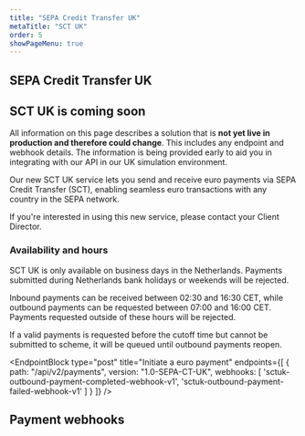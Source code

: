 ```yaml
---
title: "SEPA Credit Transfer UK"
metaTitle: "SCT UK"
order: 5
showPageMenu: true
---
```



## SEPA Credit Transfer UK

<Callout colour="green">
  <h2>SCT UK is coming soon</h2>
  <p>All information on this page describes a solution that is <strong>not yet live in production and therefore could change</strong>. This includes any endpoint and webhook details. The information is being provided early to aid you in integrating with our API in our UK simulation environment.</p>
</Callout>

Our new SCT UK service lets you send and receive euro payments via SEPA Credit Transfer (SCT), enabling seamless euro transactions with any country in the SEPA network.

If you're interested in using this new service, please contact your Client Director.

### Availability and hours

SCT UK is only available on business days in the Netherlands. Payments submitted during Netherlands bank holidays or weekends will be rejected.

Inbound payments can be received between 02:30 and 16:30 CET, while outbound payments can be requested between 07:00 and 16:00 CET. Payments requested outside of these hours will be rejected.

If a valid payments is requested before the cutoff time but cannot be submitted to scheme, it will be queued until outbound payments reopen.

<EndpointBlock
  type="post"
  title="Initiate a euro payment"
  endpoints={[
    {
      path: "/api/v2/payments",
      version: "1.0-SEPA-CT-UK",
      webhooks: [
        'sctuk-outbound-payment-completed-webhook-v1',
        'sctuk-outbound-payment-failed-webhook-v1'
      ]
    }
  ]}
/>

## Payment webhooks

<WebhookPlaceholder render='sctuk-outbound-payment-completed-webhook-v1' />
<WebhookPlaceholder render='sctuk-outbound-payment-failed-webhook-v1' />

